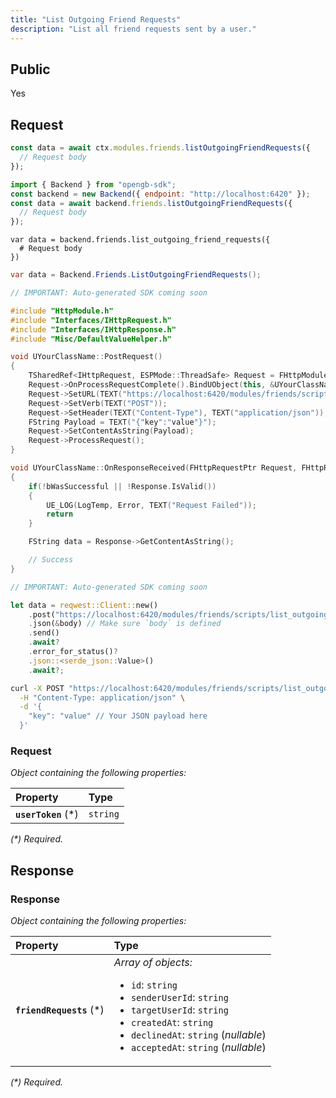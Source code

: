 ```yaml
---
title: "List Outgoing Friend Requests"
description: "List all friend requests sent by a user."
---
```


## Public

Yes

## Request


<RequestExample>

```typescript OpenGB Script
const data = await ctx.modules.friends.listOutgoingFriendRequests({
  // Request body
});
```


```javascript JavaScript
import { Backend } from "opengb-sdk";
const backend = new Backend({ endpoint: "http://localhost:6420" });
const data = await backend.friends.listOutgoingFriendRequests({
  // Request body
});
```

```gdscript Godot
var data = backend.friends.list_outgoing_friend_requests({
  # Request body
})
```

```csharp Unity
var data = Backend.Friends.ListOutgoingFriendRequests();
```

```cpp Unreal Engine
// IMPORTANT: Auto-generated SDK coming soon

#include "HttpModule.h"
#include "Interfaces/IHttpRequest.h"
#include "Interfaces/IHttpResponse.h"
#include "Misc/DefaultValueHelper.h"

void UYourClassName::PostRequest()
{
    TSharedRef<IHttpRequest, ESPMode::ThreadSafe> Request = FHttpModule::Get().CreateRequest();
    Request->OnProcessRequestComplete().BindUObject(this, &UYourClassName::OnResponseReceived);
    Request->SetURL(TEXT("https://localhost:6420/modules/friends/scripts/list_outgoing_friend_requests/call"));
    Request->SetVerb(TEXT("POST"));
    Request->SetHeader(TEXT("Content-Type"), TEXT("application/json"));
    FString Payload = TEXT("{"key":"value"}");
    Request->SetContentAsString(Payload);
    Request->ProcessRequest();
}

void UYourClassName::OnResponseReceived(FHttpRequestPtr Request, FHttpResponsePtr Response, bool bWasSuccessful)
{
    if(!bWasSuccessful || !Response.IsValid())
    {
        UE_LOG(LogTemp, Error, TEXT("Request Failed"));
        return
    }

    FString data = Response->GetContentAsString();

    // Success
}
```

```rust Rust
// IMPORTANT: Auto-generated SDK coming soon

let data = reqwest::Client::new()
    .post("https://localhost:6420/modules/friends/scripts/list_outgoing_friend_requests/call")
    .json(&body) // Make sure `body` is defined
    .send()
    .await?
    .error_for_status()?
    .json::<serde_json::Value>()
    .await?;
```

```bash curl
curl -X POST "https://localhost:6420/modules/friends/scripts/list_outgoing_friend_requests/call" \
  -H "Content-Type: application/json" \
  -d '{
    "key": "value" // Your JSON payload here
  }'
```

</RequestExample>




### Request

_Object containing the following properties:_

| Property             | Type     |
| :------------------- | :------- |
| **`userToken`** (\*) | `string` |

_(\*) Required._


## Response



### Response

_Object containing the following properties:_

| Property                  | Type                                                                                                                                                                                                                                              |
| :------------------------ | :------------------------------------------------------------------------------------------------------------------------------------------------------------------------------------------------------------------------------------------------ |
| **`friendRequests`** (\*) | _Array of objects:_<br /><ul><li>`id`: `string`</li><li>`senderUserId`: `string`</li><li>`targetUserId`: `string`</li><li>`createdAt`: `string`</li><li>`declinedAt`: `string` (_nullable_)</li><li>`acceptedAt`: `string` (_nullable_)</li></ul> |

_(\*) Required._

